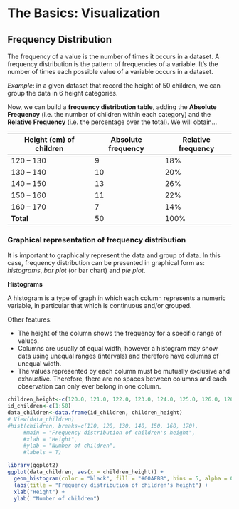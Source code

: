 # The Basics: Visualization

## Frequency Distribution

The frequency of a value is the number of times it occurs in a dataset. A frequency distribution is the pattern of frequencies of a variable. It’s the number of times each possible value of a variable occurs in a dataset.

*Example*: in a given dataset that record the height of 50 children, we can group the data in 6 height categories.

Now, we can build a **frequency distribution table**, adding the **Absolute Frequency** (i.e. the number of children within each category) and the **Relative Frequency** (i.e. the percentage over the total). We will obtain...

| **Height (cm) of children** | **Absolute frequency** | **Relative frequency** |
|-----------------------------|------------------------|------------------------|
| 120 – 130                   | 9                      | 18%                    |
| 130 – 140                   | 10                     | 20%                    |
| 140 – 150                   | 13                     | 26%                    |
| 150 – 160                   | 11                     | 22%                    |
| 160 – 170                   | 7                      | 14%                    |
| **Total**                   | 50                     | 100%                   |

### Graphical representation of frequency distribution

It is important to graphically represent the data and group of data. In this case, frequency distribution can be presented in graphical form as: *histograms*, *bar plot* (or bar chart) and *pie plot*.

**Histograms**

A histogram is a type of graph in which each column represents a numeric variable, in particular that which is continuous and/or grouped.

Other features:

- The height of the column shows the frequency for a specific range of values.
- Columns are usually of equal width, however a histogram may show data using unequal ranges (intervals) and therefore have columns of unequal width.
- The values represented by each column must be mutually exclusive and exhaustive. Therefore, there are no spaces between columns and each observation can only ever belong in one column.

```r
children_height<-c(120.0, 121.0, 122.0, 123.0, 124.0, 125.0, 126.0, 126.0, 126.0, 130.0, 130.0, 130.0, 130.0, 130.0, 135.0, 131.0, 136.0, 130.0, 138.0, 140.0, 144.0, 140.0, 143.0, 140.0, 140.0, 140.0, 140.0, 140.0, 140.0, 140.0, 141.0, 147.0, 150.0, 155.0, 150.0, 150.0, 150.1, 150.0, 151.0, 152.0, 150.0, 153.0, 156.0, 160.0, 167.0, 169.0, 161.0, 164.0, 163.0, 166.0)
id_children<-c(1:50)
data_children<-data.frame(id_children, children_height)
# View(data_children)
#hist(children, breaks=c(110, 120, 130, 140, 150, 160, 170), 
     #main = "Frequency distribution of children's height",
     #xlab = "Height",
     #ylab = "Number of children",
     #labels = T)

library(ggplot2)
ggplot(data_children, aes(x = children_height)) +
  geom_histogram(color = "black", fill = "#00AFBB", bins = 5, alpha = 0.5) +
  labs(title = "Frequency distribution of children's height") +
  xlab("Height") +
  ylab( "Number of children")
```

